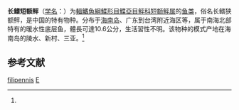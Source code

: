 {{Speciesbox
| name = 长鳍短额鲆
| status = NE
| status_system = IUCN3.1
| image = 
| genus = Engyprosopon
| species = filipennis
| authority = (Wu et Tang, 1935)<ref name='id8655'>{{cite web| url =http://www.bioinfo.cn/db05/BjdwSpecies.php?action=view&id=8655| title =长鳍短额鲆| work =《中国动物物种编目数据库》| publisher =中国科学院微生物研究所| author =中国科学院动物研究所| accessdate =2009-04-16| deadurl =yes| archiveurl =https://web.archive.org/web/20160305065129/http://www.bioinfo.cn/db05/BjdwSpecies.php?action=view&id=8655| archivedate =2016-03-05}}</ref>
| synonyms = 
}}

'''长鳍短额鲆'''（[[学名|学名]]：{{lang|la|''Engyprosopon filipennis''}}）为[[輻鰭魚綱|輻鰭魚綱]][[鰈形目|鰈形目]][[鰈亞目|鰈亞目]][[鲆科|鲆科]][[短额鲆属|短额鲆属]]的[[鱼类|鱼类]]，俗名长鳍狭额鲆，是中国的特有物种。分布于[[海南岛|海南岛]]、广东到台湾附近海区等，属于南海北部特有的暖水性底层鱼，體長可達10.6公分，生活習性不明。该物种的模式产地在海南岛的陵水、新村、三亚。<ref name='id8655'/>

== 参考文献 ==
{{reflist}}

{{Wikispecies|Engyprosopon filipennis}}
{{Taxonbar|from=Q1045280}}

[[Category:短额鲆属|filipennis]]
[[Category:1935年描述的魚類|E]]


{{鰈形目小作品}}